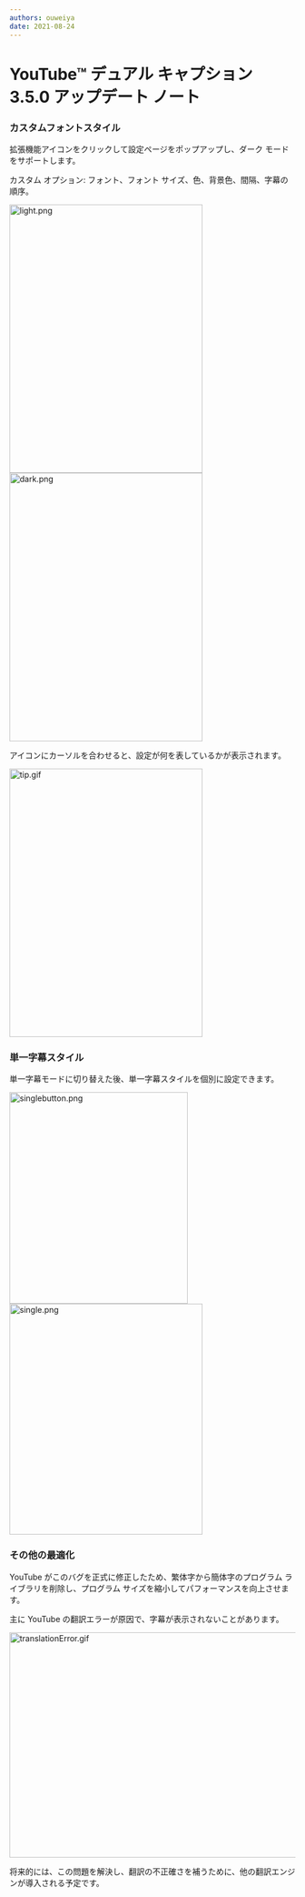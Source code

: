 ```yaml
---
authors: ouweiya
date: 2021-08-24
---
```



# YouTube™ デュアル キャプション 3.5.0 アップデート ノート

### カスタムフォントスタイル

拡張機能アイコンをクリックして設定ページをポップアップし、ダーク モードをサポートします。

カスタム オプション: フォント、フォント サイズ、色、背景色、間隔、字幕の順序。

<img src={light} alt="light.png" width="340" height="472" />
<img src={dark} alt="dark.png" width="340" height="472" />

<Tip>アイコンにカーソルを合わせると、設定が何を表しているかが表示されます。</Tip>

<img src={tip} alt="tip.gif" width="340" height="472" />

### 単一字幕スタイル

単一字幕モードに切り替えた後、単一字幕スタイルを個別に設定できます。

<img src={singlebutton} alt="singlebutton.png" width="314" height="372" />
<img src={single} alt="single.png" width="340" height="406" />

### その他の最適化

YouTube がこのバグを正式に修正したため、繁体字から簡体字のプログラム ライブラリを削除し、プログラム サイズを縮小してパフォーマンスを向上させます。

<Tip>主に YouTube の翻訳エラーが原因で、字幕が表示されないことがあります。</Tip>

<img src={translationError} alt="translationError.gif" width="700" height="396" />

将来的には、この問題を解決し、翻訳の不正確さを補うために、他の翻訳エンジンが導入される予定です。

<WebStore />
